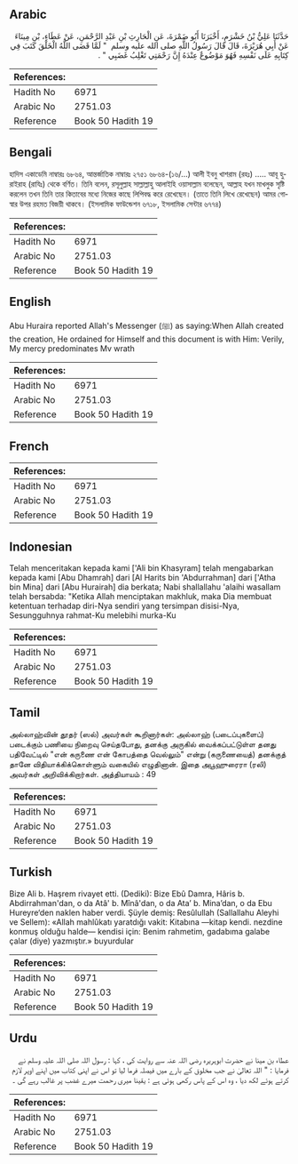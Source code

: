 ## Arabic


<div dir="rtl" lang="ar" style={{fontSize:'larger',backgroundColor:'#f8f9fa',padding:20}}>
حَدَّثَنَا عَلِيُّ بْنُ خَشْرَمٍ، أَخْبَرَنَا أَبُو ضَمْرَةَ، عَنِ الْحَارِثِ بْنِ عَبْدِ الرَّحْمَنِ، عَنْ عَطَاءِ، بْنِ مِينَاءَ عَنْ أَبِي هُرَيْرَةَ، قَالَ قَالَ رَسُولُ اللَّهِ صلى الله عليه وسلم ‏ "‏ لَمَّا قَضَى اللَّهُ الْخَلْقَ كَتَبَ فِي كِتَابِهِ عَلَى نَفْسِهِ فَهُوَ مَوْضُوعٌ عِنْدَهُ إِنَّ رَحْمَتِي تَغْلِبُ غَضَبِي ‏"‏ ‏.‏
</div>
<div style={{backgroundColor:'#f8f9fa',padding:20, marginBottom: 10}}><table> <thead> <tr> <th>References:</th> <th></th> </tr> </thead> <tbody><tr><td>Hadith No</td><td>6971</td></tr><tr><td>Arabic No</td><td>2751.03</td></tr><tr><td>Reference</td><td>Book 50 Hadith 19</td></tr></tbody></table></div>

## Bengali


<div dir="ltr" lang="bn" style={{fontSize:'larger',backgroundColor:'#f8f9fa',padding:20}}>
হাদিস একাডেমি নাম্বারঃ ৬৮৬৪, আন্তর্জাতিক নাম্বারঃ ২৭৫১ ৬৮৬৪-(১৬/...) আলী ইবনু খাশরাম (রহঃ) ..... আবূ হুরাইরাহ (রাযিঃ) থেকে বর্ণিত। তিনি বলেন, রসূলুল্লাহ সাল্লাল্লাহু আলাইহি ওয়াসাল্লাম বলেছেন, আল্লাহ যখন মাখলুক সৃষ্টি করলেন তখন তিনি তার কিতাবের মধ্যে নিজের কাছে লিপিবদ্ধ করে রেখেছেন। (তাতে তিনি লিখে রেখেছেন) আমর গোস্বার উপর রহমত বিজয়ী থাকবে। (ইসলামিক ফাউন্ডেশন ৬৭১৮, ইসলামিক সেন্টার ৬৭৭৪)
</div>
<div style={{backgroundColor:'#f8f9fa',padding:20, marginBottom: 10}}><table> <thead> <tr> <th>References:</th> <th></th> </tr> </thead> <tbody><tr><td>Hadith No</td><td>6971</td></tr><tr><td>Arabic No</td><td>2751.03</td></tr><tr><td>Reference</td><td>Book 50 Hadith 19</td></tr></tbody></table></div>

## English


<div dir="ltr" lang="en" style={{fontSize:'larger',backgroundColor:'#f8f9fa',padding:20}}>
Abu Huraira reported Allah's Messenger (ﷺ) as saying:When Allah created the creation, He ordained for Himself and this document is with Him: Verily, My mercy predominates Mv wrath
</div>
<div style={{backgroundColor:'#f8f9fa',padding:20, marginBottom: 10}}><table> <thead> <tr> <th>References:</th> <th></th> </tr> </thead> <tbody><tr><td>Hadith No</td><td>6971</td></tr><tr><td>Arabic No</td><td>2751.03</td></tr><tr><td>Reference</td><td>Book 50 Hadith 19</td></tr></tbody></table></div>

## French


<div dir="ltr" lang="fr" style={{fontSize:'larger',backgroundColor:'#f8f9fa',padding:20}}>

</div>
<div style={{backgroundColor:'#f8f9fa',padding:20, marginBottom: 10}}><table> <thead> <tr> <th>References:</th> <th></th> </tr> </thead> <tbody><tr><td>Hadith No</td><td>6971</td></tr><tr><td>Arabic No</td><td>2751.03</td></tr><tr><td>Reference</td><td>Book 50 Hadith 19</td></tr></tbody></table></div>

## Indonesian


<div dir="ltr" lang="id" style={{fontSize:'larger',backgroundColor:'#f8f9fa',padding:20}}>
Telah menceritakan kepada kami ['Ali bin Khasyram] telah mengabarkan kepada kami [Abu Dhamrah] dari [Al Harits bin 'Abdurrahman] dari ['Atha bin Mina] dari [Abu Hurairah] dia berkata; Nabi shallallahu 'alaihi wasallam telah bersabda: "Ketika Allah menciptakan makhluk, maka Dia membuat ketentuan terhadap diri-Nya sendiri yang tersimpan disisi-Nya, Sesungguhnya rahmat-Ku melebihi murka-Ku
</div>
<div style={{backgroundColor:'#f8f9fa',padding:20, marginBottom: 10}}><table> <thead> <tr> <th>References:</th> <th></th> </tr> </thead> <tbody><tr><td>Hadith No</td><td>6971</td></tr><tr><td>Arabic No</td><td>2751.03</td></tr><tr><td>Reference</td><td>Book 50 Hadith 19</td></tr></tbody></table></div>

## Tamil


<div dir="ltr" lang="ta" style={{fontSize:'larger',backgroundColor:'#f8f9fa',padding:20}}>
அல்லாஹ்வின் தூதர் (ஸல்) அவர்கள் கூறினார்கள்: அல்லாஹ் (படைப்புகளைப்) படைக்கும் பணியை நிறைவு செய்தபோது, தனக்கு அருகில் வைக்கப்பட்டுள்ள தனது பதிவேட்டில் "என் கருணை என் கோபத்தை வெல்லும்" என்று (கருணையைத்) தனக்குத் தானே விதியாக்கிக்கொள்ளும் வகையில் எழுதினான். இதை அபூஹுரைரா (ரலி) அவர்கள் அறிவிக்கிறார்கள். அத்தியாயம் : 49
</div>
<div style={{backgroundColor:'#f8f9fa',padding:20, marginBottom: 10}}><table> <thead> <tr> <th>References:</th> <th></th> </tr> </thead> <tbody><tr><td>Hadith No</td><td>6971</td></tr><tr><td>Arabic No</td><td>2751.03</td></tr><tr><td>Reference</td><td>Book 50 Hadith 19</td></tr></tbody></table></div>

## Turkish


<div dir="ltr" lang="tr" style={{fontSize:'larger',backgroundColor:'#f8f9fa',padding:20}}>
Bize Ali b. Haşrem rivayet etti. (Dediki): Bize Ebû Damra, Hâris b. Abdirrahman'dan, o da Atâ' b. Mînâ'dan, o da Ata’ b. Mina’dan, o da Ebu Hureyre‘den naklen haber verdi. Şüyle demiş: Resûlullah (Sallallahu Aleyhi ve Sellem): «Allah mahlûkatı yaratdığı vakit: Kitabına —kitap kendi. nezdine konmuş olduğu halde— kendisi için: Benim rahmetim, gadabıma galabe çalar (diye) yazmıştır.» buyurdular
</div>
<div style={{backgroundColor:'#f8f9fa',padding:20, marginBottom: 10}}><table> <thead> <tr> <th>References:</th> <th></th> </tr> </thead> <tbody><tr><td>Hadith No</td><td>6971</td></tr><tr><td>Arabic No</td><td>2751.03</td></tr><tr><td>Reference</td><td>Book 50 Hadith 19</td></tr></tbody></table></div>

## Urdu


<div dir="rtl" lang="ur" style={{fontSize:'larger',backgroundColor:'#f8f9fa',padding:20}}>
عطاء بن مینا نے حضرت ابوہریرہ رضی اللہ عنہ سے روایت کی ، کہا : رسول اللہ صلی اللہ علیہ وسلم نے فرمایا : " اللہ تعالیٰ نے جب مخلوق کے بارے میں فیصلہ فرما لیا تو اس نے اپنی کتاب میں اپنے اوپر لازم کرتے ہوئے لکھ دیا ، وہ اس کے پاس رکھی ہوئی ہے : یقینا میری رحمت میرے غضب پر غالب رہے گی ۔
</div>
<div style={{backgroundColor:'#f8f9fa',padding:20, marginBottom: 10}}><table> <thead> <tr> <th>References:</th> <th></th> </tr> </thead> <tbody><tr><td>Hadith No</td><td>6971</td></tr><tr><td>Arabic No</td><td>2751.03</td></tr><tr><td>Reference</td><td>Book 50 Hadith 19</td></tr></tbody></table></div>